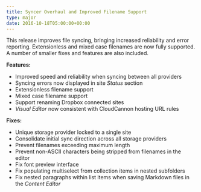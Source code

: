 ```yaml
---
title: Syncer Overhaul and Improved Filename Support
type: major
date: 2016-10-18T05:00:00+00:00
---
```



This release improves file syncing, bringing increased reliability and error reporting. Extensionless and mixed case filenames are now fully supported. A number of smaller fixes and features are also included.

**Features:**

* Improved speed and reliability when syncing between all providers
* Syncing errors now displayed in site *Status* section
* Extensionless filename support
* Mixed case filename support
* Support renaming Dropbox connected sites
* *Visual Editor* now consistent with CloudCannon hosting URL rules

**Fixes:**

* Unique storage provider locked to a single site
* Consolidate initial sync direction across all storage providers
* Prevent filenames exceeding maximum length
* Prevent non-ASCII characters being stripped from filenames in the editor
* Fix font preview interface
* Fix populating multiselect from collection items in nested subfolders
* Fix nested paragraphs within list items when saving Markdown files in the *Content Editor*